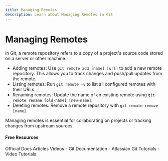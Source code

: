 ```yaml
---
title: Managing Remotes
description: Learn about Managing Remotes in Git
---
```


# Managing Remotes

In Git, a remote repository refers to a copy of a project's source code stored on a server or other machine.

- Adding remotes: Use `git remote add [name] [url]` to add a new remote repository. This allows you to track changes and push/pull updates from the remote.
- Listing remotes: Run `git remote -v` to list all configured remotes with their URLs.
- Renaming remotes: Update the name of an existing remote using `git remote rename [old-name] [new-name]`.
- Deleting remotes: Remove a remote repository with `git remote remove [name]`.

Managing remotes is essential for collaborating on projects or tracking changes from upstream sources.

#### Free Resources

<Tabs defaultValue="official">
<TabsList>
<TabsTrigger value="official">Official Docs</TabsTrigger>
<TabsTrigger value="article">Articles</TabsTrigger>
<TabsTrigger value="video">Videos</TabsTrigger>
</TabsList>

<TabsContent value="official">
- <Link href="https://git-scm.com/docs">Git Documentation</Link>
</TabsContent>
<TabsContent value="article">
- <Link href="https://www.atlassian.com/git/tutorials">Atlassian Git Tutorials</Link>
</TabsContent>
<TabsContent value="video">
- <Link href="https://www.youtube.com/results?search_query=git+managing-remotes+tutorial">Video Tutorials</Link>
</TabsContent>
</Tabs>

<Outlet path="2-git-basics/commands/managing-remotes" />
